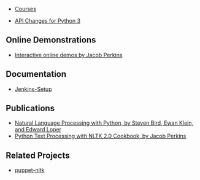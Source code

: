 * [[Courses]]

* [[API Changes for Python 3]]

== Online Demonstrations ==

* [http://text-processing.com/demo/ Interactive online demos by Jacob Perkins]

== Documentation ==

* [[Jenkins-Setup]]

== Publications ==

* [http://nltk.org/book Natural Language Processing with Python, by Steven Bird, Ewan Klein, and Edward Loper]
* [https://www.packtpub.com/python-text-processing-with-nltk-2-0-cookbook/book Python Text Processing with NLTK 2.0 Cookbook, by Jacob Perkins]

== Related Projects ==

* [https://github.com/datascopeanalytics/puppet-nltk puppet-nltk]